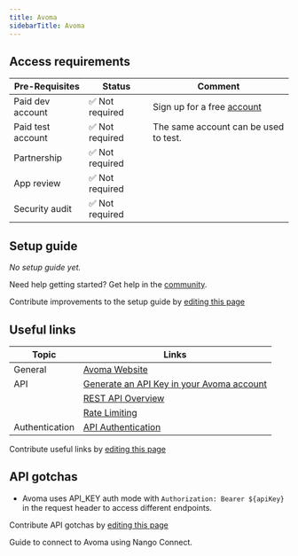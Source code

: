```yaml
---
title: Avoma
sidebarTitle: Avoma
---
```



<Overview />
<PreBuiltTooling />
<PreBuiltUseCases />

## Access requirements
| Pre-Requisites | Status | Comment|
| - | - | - |
| Paid dev account | ✅ Not required | Sign up for a free [account](https://www.avoma.com/sign-up) |
| Paid test account | ✅ Not required | The same account can be used to test. |
| Partnership | ✅ Not required | |
| App review | ✅ Not required | |
| Security audit | ✅ Not required | |


## Setup guide

_No setup guide yet._

<Tip>Need help getting started? Get help in the [community](https://nango.dev/slack).</Tip>

<Note>Contribute improvements to the setup guide by [editing this page](https://github.com/nangohq/nango/tree/master/docs/integrations/all/avoma.mdx)</Note>


## Useful links

| Topic             | Links                                                                                                   |
| ----------------- | ------------------------------------------------------------------------------------------------------- |
| General           | [Avoma Website](https://www.avoma.com/)                                                              |
| API               | [Generate an API Key in your Avoma account](https://app.avoma.com/settings/developer)                    |
|                   | [REST API Overview](https://dev694.avoma.com/#section/Introduction)                                       |
|                   | [Rate Limiting](https://dev694.avoma.com/#section/Introduction/Rate-Limits)              |
| Authentication    | [API Authentication](https://dev694.avoma.com/#section/Introduction/Authorization)              |


<Note>Contribute useful links by [editing this page](https://github.com/nangohq/nango/tree/master/docs/integrations/all/avoma.mdx)</Note>

## API gotchas

- Avoma uses API_KEY auth mode with `Authorization: Bearer ${apiKey}` in the request header to access different endpoints.

<Note>Contribute API gotchas by [editing this page](https://github.com/nangohq/nango/tree/master/docs/integrations/all/avoma.mdx)</Note>

<Card title="Connect to Avoma" icon="link" href="/integrations/all/avoma/connect" horizontal>
  Guide to connect to Avoma using Nango Connect.
</Card>
